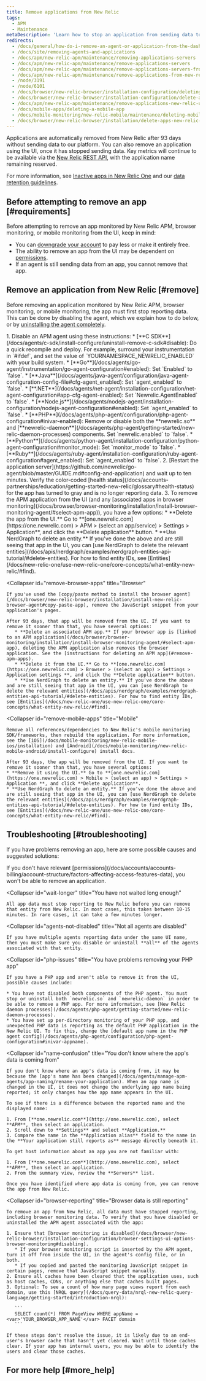 ```yaml
---
title: Remove applications from New Relic
tags:
  - APM
  - Maintenance
metaDescription: 'Learn how to stop an application from sending data to New Relic, and how to remove it from the UI.'
redirects:
  - /docs/general/how-do-i-remove-an-agent-or-application-from-the-dashboard
  - /docs/site/removing-agents-and-applications
  - /docs/apm/new-relic-apm/maintenance/removing-applications-servers
  - /docs/apm/new-relic-apm/maintenance/remove-applications-servers
  - /docs/apm/new-relic-apm/maintenance/remove-applications-servers-from-new-relic-ui
  - /docs/apm/new-relic-apm/maintenance/remove-applications-from-new-relic-ui
  - /node/3191
  - /node/6101
  - /docs/browser/new-relic-browser/installation-configuration/deleting-apps-new-relic-browser
  - /docs/browser/new-relic-browser/installation-configuration/delete-apps-new-relic-browser
  - /docs/apm/new-relic-apm/maintenance/remove-applications-new-relic-ui
  - /docs/mobile-apps/deleting-a-mobile-app
  - /docs/mobile-monitoring/new-relic-mobile/maintenance/deleting-mobile-app
  - /docs/browser/new-relic-browser/installation/delete-apps-new-relic-browser
---
```


Applications are automatically removed from New Relic after 93 days without sending data to our platform. You can also remove an application using the UI, once it has stopped sending data. Key metrics will continue to be available via the [New Relic REST API](/docs/apis/rest-api-v2/getting-started/introduction-new-relic-rest-api-v2), with the application name remaining reserved.

For more information, see [Inactive apps in New Relic One](/docs/new-relic-one/use-new-relic-one/ui-data/new-relic-feature-end-life-announcements-july-2020#inactive-apps) and our [data retention guidelines](/docs/accounts/accounts/data-management/overview-data-retention-components#apm).

## Before attempting to remove an app [#requirements]

Before attempting to remove an app monitored by New Relic APM, browser monitoring, or mobile monitoring from the UI, keep in mind:

* You can [downgrade your account](/docs/accounts/accounts-billing/account-setup/downgradecancel-account) to pay less or make it entirely free.
* The ability to remove an app from the UI may be dependent on [permissions](/docs/accounts/accounts-billing/account-structure/factors-affecting-access-features-data/#user-permissions). 
* If an agent is still sending data from an app, you cannot remove that app.

## Remove an application from New Relic [#remove]

Before removing an application monitored by New Relic APM, browser monitoring, or mobile monitoring, the app must first stop reporting data. This can be done by disabling the agent, which we explain how to do below, or by [uninstalling the agent completely](/docs/agents/manage-apm-agents/installation/uninstall-agent).

<CollapserGroup>
  <Collapser
    id="remove-apm-apps"
    title="APM applications"
  >
    1. Disable an APM agent using these instructions:
       * [**C SDK**](/docs/agents/c-sdk/install-configure/uninstall-remove-c-sdk#disable): Do a quick recompile and deploy. For example, surround your instrumentation in `#ifdef`, and set the value of `YOURNAMESPACE_NEWRELIC_ENABLED` with your build system.
       * [**Go**](/docs/agents/go-agent/instrumentation/go-agent-configuration#enabled): Set `Enabled` to `false`.
       * [**Java**](/docs/agents/java-agent/configuration/java-agent-configuration-config-file#cfg-agent_enabled): Set `agent_enabled` to `false`.
       * [**.NET**](/docs/agents/net-agent/installation-configuration/net-agent-configuration#app-cfg-agent-enabled): Set `Newrelic.AgentEnabled` to `false`.
       * [**Node.js**](/docs/agents/nodejs-agent/installation-configuration/nodejs-agent-configuration#enabled): Set `agent_enabled` to `false`.
       * [**PHP**](/docs/agents/php-agent/configuration/php-agent-configuration#inivar-enabled): Remove or disable both the **newrelic.so** and [**newrelic-daemon**](/docs/agents/php-agent/getting-started/new-relic-daemon-processes) components. Set `newrelic.enabled` to `false`.
       * [**Python**](/docs/agents/python-agent/installation-configuration/python-agent-configuration#monitor_mode): Set `monitor_mode` to `false`.
       * [**Ruby**](/docs/agents/ruby-agent/installation-configuration/ruby-agent-configuration#agent_enabled): Set `agent_enabled` to `false`.
    2. [Restart the application server](https://github.com/newrelic/go-agent/blob/master/GUIDE.md#config-and-application) and wait up to ten minutes. Verify the color-coded [health status](/docs/accounts-partnerships/education/getting-started-new-relic/glossary#health-status) for the app has turned to gray and is no longer reporting data.
    3. To remove the APM application from the UI (and any [associated apps in browser monitoring](/docs/browser/browser-monitoring/installation/install-browser-monitoring-agent/#select-apm-app)), you have a few options:
       * **Delete the app from the UI.** Go to **[one.newrelic.com](https://one.newrelic.com) > APM > (select an app/service) > Settings > Application**, and click the **Delete application** button. 
       * **Use NerdGraph to delete an entity.** If you've done the above and are still seeing that app in the UI, you can [use NerdGraph to delete the relevant entities](/docs/apis/nerdgraph/examples/nerdgraph-entities-api-tutorial/#delete-entities). For how to find entity IDs, see [Entities](/docs/new-relic-one/use-new-relic-one/core-concepts/what-entity-new-relic/#find).
  </Collapser>

  <Collapser
    id="remove-browser-apps"
    title="Browser"
  >
    If you've used the [copy/paste method to install the browser agent](/docs/browser/new-relic-browser/installation/install-new-relic-browser-agent#copy-paste-app), remove the JavaScript snippet from your application's pages. 
    
    After 93 days, that app will be removed from the UI. If you want to remove it sooner than that, you have several options:
       * **Delete an associated APM app.** If your browser app is [linked to an APM application](/docs/browser/browser-monitoring/installation/install-browser-monitoring-agent/#select-apm-app), deleting the APM application also removes the browser application. See the [instructions for deleting an APM app](#remove-apm-apps).
       * **Delete it from the UI.** Go to **[one.newrelic.com](https://one.newrelic.com) > Browser > (select an app) > Settings > Application settings **, and click the **Delete application** button. 
       * **Use NerdGraph to delete an entity.** If you've done the above and are still seeing that app in the UI, you can [use NerdGraph to delete the relevant entities](/docs/apis/nerdgraph/examples/nerdgraph-entities-api-tutorial/#delete-entities). For how to find entity IDs, see [Entities](/docs/new-relic-one/use-new-relic-one/core-concepts/what-entity-new-relic/#find).

  </Collapser>

  <Collapser
    id="remove-mobile-apps"
    title="Mobile"
  >
    Remove all references/dependencies to New Relic's mobile monitoring SDK/frameworks, then rebuild the application. For more information, see the [iOS](/docs/mobile-monitoring/new-relic-mobile-ios/installation) and [Android](/docs/mobile-monitoring/new-relic-mobile-android/install-configure) install docs.

    After 93 days, the app will be removed from the UI. If you want to remove it sooner than that, you have several options:
    * **Remove it using the UI.** Go to **[one.newrelic.com](https://one.newrelic.com) > Mobile > (select an app) > Settings > Application **, and click **Delete application**.
    * **Use NerdGraph to delete an entity.** If you've done the above and are still seeing that app in the UI, you can [use NerdGraph to delete the relevant entities](/docs/apis/nerdgraph/examples/nerdgraph-entities-api-tutorial/#delete-entities). For how to find entity IDs, see [Entities](/docs/new-relic-one/use-new-relic-one/core-concepts/what-entity-new-relic/#find).
  </Collapser>
</CollapserGroup>

## Troubleshooting [#troubleshooting]

If you have problems removing an app, here are some possible causes and suggested solutions:

<CollapserGroup>
  <Collapser
    id="not-owner-admin"
    title="You lack permissions"
  >
    If you don't have relevant [permissions](/docs/accounts/accounts-billing/account-structure/factors-affecting-access-features-data), you won't be able to remove an application.
  </Collapser>

  <Collapser
    id="wait-longer"
    title="You have not waited long enough"
  >
    All app data must stop reporting to New Relic before you can remove that entity from New Relic. In most cases, this takes between 10-15 minutes. In rare cases, it can take a few minutes longer.
  </Collapser>

  <Collapser
    id="agents-not-disabled"
    title="Not all agents are disabled"
  >
    If you have multiple agents reporting data under the same UI name, then you must make sure you disable or uninstall **all** of the agents associated with that entity.
  </Collapser>

  <Collapser
    id="php-issues"
    title="You have problems removing your PHP app"
  >
    If you have a PHP app and aren't able to remove it from the UI, possible causes include:

    * You have not disabled both components of the PHP agent. You must stop or uninstall both `newrelic.so` and `newrelic-daemon` in order to be able to remove a PHP app. For more information, see [New Relic daemon processes](/docs/agents/php-agent/getting-started/new-relic-daemon-processes).
    * You have set up per-directory monitoring of your PHP app, and unexpected PHP data is reporting as the default PHP application in the New Relic UI. To fix this, change the [default app name in the PHP agent config](/docs/agents/php-agent/configuration/php-agent-configuration#inivar-appname).
  </Collapser>

  <Collapser
    id="name-confusion"
    title="You don't know where the app's data is coming from"
  >
    If you don't know where an app's data is coming from, it may be because the [app's name has been changed](/docs/agents/manage-apm-agents/app-naming/rename-your-application). When an app name is changed in the UI, it does not change the underlying app name being reported; it only changes how the app name appears in the UI.

    To see if there is a difference between the reported name and the displayed name:

    1. From [**one.newrelic.com**](http://one.newrelic.com), select **APM**, then select an application.
    2. Scroll down to **Settings** and select **Application.**
    3. Compare the name in the **Application alias** field to the name in the **Your application still reports as** message directly beneath it.

    To get host information about an app you are not familiar with:

    1. From [**one.newrelic.com**](http://one.newrelic.com), select **APM**, then select an application.
    2. From the summary view, review the **Servers** list.

    Once you have identified where app data is coming from, you can remove the app from New Relic.
  </Collapser>

  <Collapser
    id="browser-reporting"
    title="Browser data is still reporting"
  >
    To remove an app from New Relic, all data must have stopped reporting, including browser monitoring data. To verify that you have disabled or uninstalled the APM agent associated with the app:

    1. Ensure that [browser monitoring is disabled](/docs/browser/new-relic-browser/installation-configuration/browser-settings-ui-options-browser-monitoring#disabling).
       * If your browser monitoring script is inserted by the APM agent, turn it off from inside the UI, in the agent's config file, or in both.
       * If you copied and pasted the monitoring JavaScript snippet in certain pages, remove that JavaScript snippet manually.
    2. Ensure all caches have been cleared that the application uses, such as host caches, CDNs, or anything else that caches built pages.
    3. Optional: To see a count of how many page views report from each domain, use this [NRQL query](/docs/query-data/nrql-new-relic-query-language/getting-started/introduction-nrql):

       ```
       SELECT count(*) FROM PageView WHERE appName = <var>'YOUR_BROWSER_APP_NAME'</var> FACET domain
       ```

    If these steps don't resolve the issue, it is likely due to an end-user's browser cache that hasn't yet cleared. Wait until those caches clear. If your app has internal users, you may be able to identify the users and clear those caches.
  </Collapser>
</CollapserGroup>

## For more help [#more_help]

